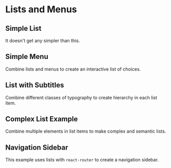 
# Lists and Menus

## Simple List

It doesn't get any simpler than this.

<SimpleListExample />

## Simple Menu

Combine lists and menus to create an interactive list of choices.

<MenuExample />

## List with Subtitles

Combine different classes of typography to create hierarchy in each list item.

<ListsWithSubtitlesExample />

## Complex List Example

Combine multiple elements in list items to make complex and semantic lists.

<ComplexListExample />

## Navigation Sidebar

This example uses lists with `react-router` to create a navigation sidebar.

